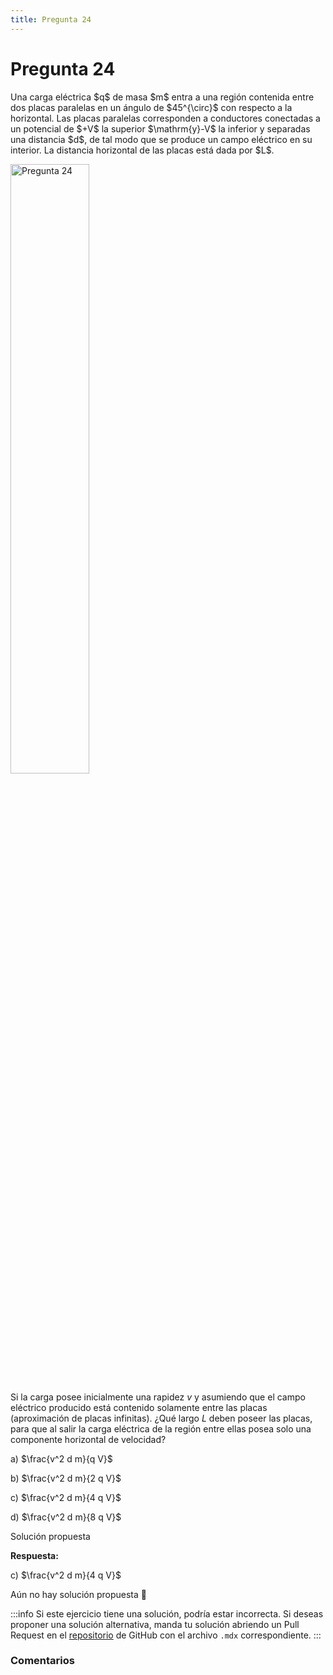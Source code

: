 ```yaml
---
title: Pregunta 24
---
```



# Pregunta 24

<div className="exercise">
Una carga eléctrica $q$ de masa $m$ entra a una región contenida entre dos placas paralelas en un ángulo de $45^{\circ}$ con respecto a la horizontal. Las placas paralelas corresponden a conductores conectadas a un potencial de $+V$ la superior $\mathrm{y}-V$ la inferior y separadas una distancia $d$, de tal modo que se produce un campo eléctrico en su interior. La distancia horizontal de las placas está dada por $L$.

<Image
  src="science/electromagnetism/exercises/2023-2/p24/image.png"
  alt="Pregunta 24"
  width="50%"
/>

Si la carga posee inicialmente una rapidez $v$ y asumiendo que el campo eléctrico producido está contenido solamente entre las placas (aproximación de placas infinitas). ¿Qué largo $L$ deben poseer las placas, para que al salir la carga eléctrica de la región entre ellas posea solo una componente horizontal de velocidad?

a) $\frac{v^2 d m}{q V}$

b) $\frac{v^2 d m}{2 q V}$

c) $\frac{v^2 d m}{4 q V}$

d) $\frac{v^2 d m}{8 q V}$
</div>

<MDXDetails>
<summary>Solución propuesta</summary>

<div className="exercise">

**Respuesta:**

c) $\frac{v^2 d m}{4 q V}$

Aún no hay solución propuesta 🥲
</div>

:::info
Si este ejercicio tiene una solución, podría estar incorrecta. Si deseas proponer una solución alternativa, manda tu solución abriendo
un Pull Request en el [repositorio](https://github.com/crow-rojas/apuntes-fundamentals/pulls) de GitHub con el archivo
`.mdx` correspondiente.
:::

</MDXDetails>

### Comentarios

<Disqus
  url="https://crow-rojas.github.io/apuntes-fundamentals/docs/science/electromagnetism/exercises/2023-2/p24"
  identifier="docs/science/electromagnetism/exercises/2023-2/p24"
  title="2023-2 Electricidad y Magnetismo - Pregunta 24"
/>
